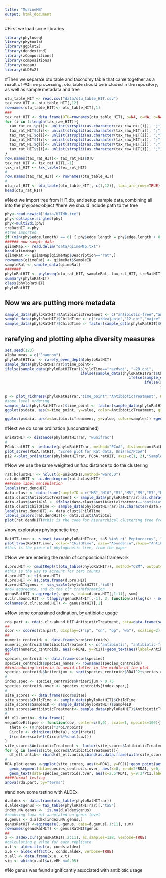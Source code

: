 ```yaml
---
title: "MurineMS"
output: html_document
---
```


#First we load some libraries

```r
library(phyloseq)
library(phytools)
library(ggplot2)
library(dendextend)
library(zCompositions)
library(compositions)
library(vegan)
library(ALDEx2)
```
#Then we separate otu table and taxonomy table that came together as a result of 
#Qiime processing; otu_table should be included in the repository, as well as sample metadata and tree
```r
otu_table_HIT <- read.csv("data/otu_table_HIT.csv")
tax_raw_HIT <- otu_table_HIT[,12]
rownames(otu_table_HIT)<- otu_table_HIT[,1]
###
tax_rat_HIT <- data.frame(OTU=rownames(otu_table_HIT), p=NA, c=NA, o=NA, f=NA, g=NA, s=NA)
for (i in 1:length(tax_raw_HIT)){
  tax_rat_HIT$p[i]<- unlist(strsplit(as.character(tax_raw_HIT[i]), ";"))[1]
  tax_rat_HIT$c[i]<- unlist(strsplit(as.character(tax_raw_HIT[i]), ";"))[2]
  tax_rat_HIT$o[i]<- unlist(strsplit(as.character(tax_raw_HIT[i]), ";"))[3]
  tax_rat_HIT$f[i]<- unlist(strsplit(as.character(tax_raw_HIT[i]), ";"))[4]
  tax_rat_HIT$g[i]<- unlist(strsplit(as.character(tax_raw_HIT[i]), ";"))[5]
  tax_rat_HIT$s[i]<- unlist(strsplit(as.character(tax_raw_HIT[i]), ";"))[6]
}
row.names(tax_rat_HIT)<- tax_rat_HIT$OTU
tax_rat_HIT <- tax_rat_HIT[,-1]
tax_rat_HIT <- tax_table(tax_rat_HIT)
#
row.names(tax_rat_HIT) <- rownames(otu_table_HIT)
#
otu_rat_HIT <- otu_table(otu_table_HIT[,-c(1,12)], taxa_are_rows=TRUE)
head(otu_rat_HIT)
```
#Next we import tree from HIT.db, and setup sample data, combining all into the phyloseq object
#here we should include path to the tree
```r
phy<-read.newick("data/HITdb.tre")
phy<-collapse.singles(phy)
phy<-multi2di(phy)
treRatHIT <-phy
#tree imported
if (min(phy$edge.length) == 0) { phy$edge.length = phy$edge.length + 0.00001 }
###### now sample data
qiimeMap <- read.delim("data/qiimeMap.txt")
head(qiimeMap)
qiimeRat <- qiimeMap[qiimeMap$Description=="rat",]
rownames(qiimeRat) <- qiimeRat$SampleID
sampleRat <- sample_data(qiimeRat)
#######
phyloRatHIT <- phyloseq(otu_rat_HIT, sampleRat, tax_rat_HIT, treRatHIT)
summary(phyloRatHIT)
class(phyloRatHIT)
phyloRatHIT

```

## Now we are putting more metadata
```r
sample_data(phyloRatHIT)$AntibioticTreatment <- c("antibiotic-free","antibiotic","antibiotic","antibiotic-free","antibiotic-free","antibiotic-free","antibiotic-free","antibiotic","antibiotic","antibiotic")
sample_data(phyloRatHIT)$ChildTime <- c("razdvajanje","12.dpi","majke","31-35.dpi","majke", "12.dpi","0.dpi","razdvajanje","0.dpi","31-35.dpi")
sample_data(phyloRatHIT)$ChildTime <- factor(sample_data(phyloRatHIT)$ChildTime, levels=c("majke", "razdvajanje", "0.dpi", "12.dpi", "31-35.dpi"))
```
## rarefying and plotting alpha diversity measures
```r
set.seed(123)
alpha_meas = c("Shannon")
phyloRatHITrar <- rarefy_even_depth(phyloRatHIT)
sample_data(phyloRatHITrar)$time_point<-
ifelse(sample_data(phyloRatHITrar)$ChildTime=="razdvoj", "-28 dpi", 
                                  ifelse(sample_data(phyloRatHITrar)$ChildTime=="12dpi", "12 dpi",
                                                        ifelse(sample_data(phyloRatHITrar)$ChildTime=="mother", "dams",
                                                               ifelse(sample_data(phyloRatHITrar)$ChildTime=="3135dpi", "31-35 dpi",
                                                                      ifelse(sample_data(phyloRatHITrar)$ChildTime=="3135dpi", "31-35 dpi",
                                                                             ifelse(sample_data(phyloRatHITrar)$ChildTime=="0dpi", "0 dpi", NA))))))
p <- plot_richness(phyloRatHITrar,"time_point","AntibioticTreatment", measures=alpha_meas)
#some level ordering
sample_data(phyloRatHITrar)$time_point <- factor(sample_data(phyloRatHITrar)$time_point, levels=c("dams", "-28 dpi","0 dpi","12 dpi", "31-35 dpi"))
ggplot(p$data, aes(x=time_point, y=value, color=AntibioticTreatment, group=AntibioticTreatment))+geom_point(size=3)+geom_line(linetype=2, size=1.5)+theme_bw()+labs(x="", y="Shannon index")+theme(axis.text.x=element_text(size=18), axis.title.y=element_text(size=18))

ggplot(p$data, aes(x=AntibioticTreatment, y=value, color=samples)) +geom_point(size=3)+geom_boxplot(data=p$data, aes(x=AntibioticTreatment, y=value, color=NULL), alpha=0.1)+theme_bw()+labs(x="", y="Shannon index")+theme(axis.text.x=element_text(size=18), axis.title.y=element_text(size=18))
```
#Next we do some ordination (unconstrained)
```r
uniRatHIT <- distance(phyloRatHITrar, "wunifrac")
#
PCoA.ratHIT <- ordinate(phyloRatHITrar, method="PCoA", distance=uniRatHIT)
plot_scree(PCoA.ratHIT, "Scree plot for Rat data, UniFrac/PCoA")
p12 <-plot_ordination(phyloRatHITrar, PCoA.ratHIT, axes=c(1, 2),"SampleID", color="AntibioticTreatment")+geom_point(size=5) + geom_path() + scale_colour_hue(guide = FALSE) 
```
#Now we use the same weighted unifrac distance to do the clustering
```r
rat.hclustHIT <- hclust(d=uniRatHIT,method="ward.D")
rat.dendHIT <- as.dendrogram(rat.hclustHIT)
###some label manipulation
labels(rat.dendHIT)
data.clust <- data.frame(sampleID = c("M8","M10","M1","M5","M9","M7","M6","M2","M4","M3"))
data.clust$AntibioticTreatment <- sample_data(phyloRatHITrar)[as.character(data.clust$sampleID),"AntibioticTreatment"]
data.clust$AntibCol <- ifelse(data.clust$AntibioticTreatment=="antibiotic-free", "deepskyblue2", "red1")
data.clust$ChildTime <- sample_data(phyloRatHITrar)[as.character(data.clust$sampleID),"ChildTime"]
labels(rat.dendHIT) <- data.clust$ChildTime
labels_colors(rat.dendHIT)<- data.clust$AntibCol
plot(rat.dendHIT)#this is the code for hierarchical clustering tree from the paper
```
#now exploratory phylogenetic tree
```r
RatHIT.imun <- subset_taxa(phyloRatHITrar, ta5 %in% c(" Peptococcus", " Peptoclostridium"," Parasutterella", " Collinsella", " Turicibacter"))
plot_tree(RatHIT.imun, color="ChildTime", size="Abundance",shape="AntibioticTreatment", nodelabf=nodeplotblank, ladderize="left", base.spacing=0.04,label.tips="ta6" )
#this is the piece of phylogenetic tree, from the paper
```
#Now we are entering the realm of compositional framework
```r
d.pro.HIT <- cmultRepl(t(otu_table(phyloRatHIT)), method="CZM", output="counts")
#this is the way to account for zero counts
d.pro.HIT <- t(d.pro.HIT)
d.pro.HIT <- as.data.frame(d.pro.HIT)
d.pro.HIT$genus <- tax_table(phyloRatHIT)[,"ta5"]
#now aggregate, and do the clr transformation
genusRatHIT <-aggregate(.~genus, data=d.pro.HIT[,1:11], sum)
d.clr.abund.HIT <- t(apply(genusRatHIT[,-1], 2, function(x){log(x) - mean(log(x))}))
colnames(d.clr.abund.HIT) <- genusRatHIT[,1]
```
#Now some constrained ordination, by antibiotic usage
```r
rda.part <- rda(d.clr.abund.HIT~AntibioticTreatment, data=data.frame(sample_data(phyloRatHIT)))
##
scor <- scores(rda.part, display=c("sp", "cn", "bp", "wa"), scaling=2)
##
numeric_centroids <- data.frame(scor$centroids)
numeric_centroids$AntibioticTreatment <- c("antibiotic", "antibiotic-free")
ggplot(numeric_centroids, aes(x=RDA1, y=PC1))+geom_text(aes(label=AntibioticTreatment))
##
species_centroids <- data.frame(scor$species)
species_centroids$species_names <- rownames(species_centroids)
##introducing criteria to avoid clutter in the middle of the plot
species_centroids$kriterijum <- sqrt(species_centroids$RDA1^2+species_centroids$PC1^2)
#
index.spec <- species_centroids$kriterijum > 0.75
species_centroids.over <- species_centroids[index.spec,]
#
site_scores <- data.frame(scor$sites)
site_scores$ChildTime <- sample_data(phyloRatHIT)$ChildTime
site_scores$SampleID <- sample_data(phyloRatHIT)$SampleID
site_scores$AntibioticTreatment<- sample_data(phyloRatHIT)$AntibioticTreatment
#
df_ell.antib<- data.frame()
veganCovEllipse <- function(cov, center=c(0,0), scale=1, npoints=100){
  theta <- (0:npoints)*2*pi/npoints
  Circle <- cbind(cos(theta), sin(theta))
  t(center+scale*t(Circle%*%chol(cov)))
}
site_scores$AntibioticTreatment <- factor(site_scores$AntibioticTreatment)
for (g in levels(site_scores$AntibioticTreatment)){
  df_ell.antib<- rbind(df_ell.antib,cbind(as.data.frame(with(site_scores[site_scores$AntibioticTreatment==g,], veganCovEllipse(cov.wt(cbind(RDA1,PC1),wt=rep(1/length(RDA1), length(RDA1)))$cov, center=c(mean(RDA1), mean(PC1))))),AntibioticTreatment=g))}
#
RDA.plot.genus <-ggplot(site_scores, aes(x=RDA1, y=PC1))+geom_point(aes(colour=AntibioticTreatment, shape=AntibioticTreatment), size=5)+geom_path(data=df_ell.antib, aes(x=RDA1, y=PC1, group=AntibioticTreatment, colour=AntibioticTreatment), alpha=0.3, linetype=1)+
  geom_segment(data=species_centroids.over, aes(x=0, xend=2*RDA1, y=0, yend=8.5*PC1), arrow=arrow(length=unit(0.25, "cm")), colour="grey4", alpha=0.4, linetype=2)+
  geom_text(data=species_centroids.over, aes(x=2.5*RDA1, y=9.3*PC1,label=species_names), size=4, colour="black")+theme_bw()
####formal testing
anova(rda.part, by="terms")
```
#and now some testing with ALDEx
```r
d.aldex <- data.frame(otu_table(phyloRatHITrar))
d.aldex$genus <- tax_table(phyloRatHITrar)[,"ta5"]
index.NA.genus <- !is.na(d.aldex$genus)
#removing taxa not annotated on genus level
d.genus <- d.aldex[index.NA.genus,]
genusRatHIT <-aggregate(.~genus, data=d.genus[,1:11], sum)
rownames(genusRatHIT) <- genusRatHIT$genus
##
x <- aldex.clr(genusRatHIT[,2:11], mc.samples=128, verbose=TRUE)
#calculating p value for each replicate
x.t <- aldex.ttest(x, conds.aldex)
x.e <- aldex.effect(x, conds.aldex, verbose=TRUE)
x.all <- data.frame(x.e, x.t)
sig <- which(x.all$wi.eBH <=0.05)
```
#No genus was found significantly associated with antibiotic usage


